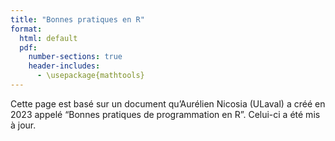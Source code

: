 ```yaml
--- 
title: "Bonnes pratiques en R"
format: 
  html: default
  pdf:
    number-sections: true
    header-includes:
      - \usepackage{mathtools} 
---
```


Cette page est basé sur un document qu'Aurélien Nicosia (ULaval) a créé en 2023 appelé "Bonnes pratiques de programmation en R". Celui-ci a été mis à jour. 


